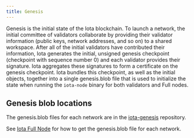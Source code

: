 ```yaml
---
title: Genesis
---
```


Genesis is the initial state of the Iota blockchain. To launch a network, the initial committee of validators collaborate by providing their validator information (public keys, network addresses, and so on) to a shared workspace. After all of the initial validators have contributed their information, Iota generates the initial, unsigned genesis checkpoint (checkpoint with sequence number 0) and each validator provides their signature. Iota aggregates these signatures to form a certificate on the genesis checkpoint. Iota bundles this checkpoint, as well as the initial objects, together into a single genesis.blob file that is used to initialize the state when running the `iota-node` binary for both validators and Full nodes.

## Genesis blob locations

The genesis.blob files for each network are in the [iota-genesis](https://github.com/mystenlabs/iota-genesis) repository.

See [Iota Full Node](./iota-full-node.mdx#set-up-from-source) for how to get the genesis.blob file for each network.

